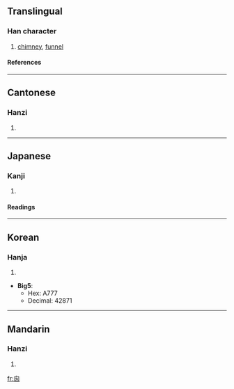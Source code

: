 {{see|囱}}

==Translingual==
===Han character===
{{Han char|rn=31|rad=囗|as=04|sn=7|four=2600<sub>0</sub>|canj=竹田大大 (HWKK)}}
# [[chimney]], [[funnel]]
====References====
{{Han ref|kx=0217.130|dj=0444.160|hdz=10715.061|uh=56EA|ud=22250}}
----
==Cantonese==
===Hanzi===
{{yue-hanzi|jyut=|y=cheung1, chung1}}
# {{defn|Cantonese}}
----
==Japanese==
===Kanji===
{{ja-kanji|grade=|rs=囗04}}
# {{defn|Japanese}} 
====Readings====
{{ja-readings|on=[[そう]] (sō), [[す]] (su)|kun=[[てんまど]] (temmado), [[まど]] (mado), [[けむだし]] (kemudashi)}}
----
==Korean==
===Hanja===
{{ko-hanja|hangeul=[[창]], [[총]]|rv=chang, chong|mr=ch'ang, ch'ong}}
# {{defn|Korean}}

* '''Big5''':
** Hex: A777
** Decimal: 42871
----
==Mandarin==
===Hanzi===
{{cmn-hanzi|sim=囱|pin=[[cōng]] ([[cong1]])|wg=ts'ung<sup>1</sup>}}
# {{defn|Mandarin}}

[[fr:囪]]